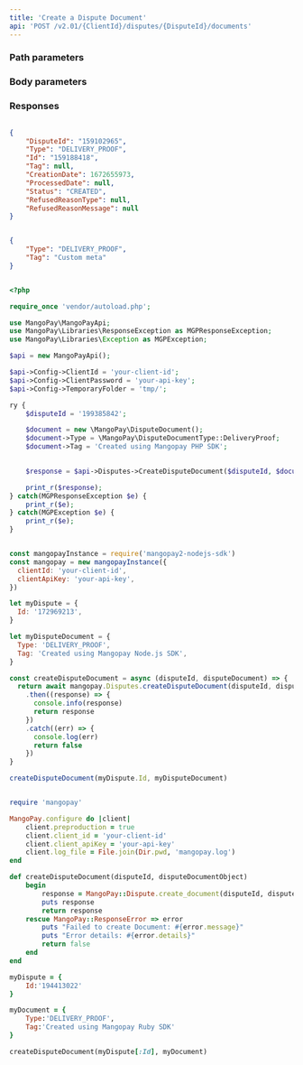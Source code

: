 ```yaml
---
title: 'Create a Dispute Document'  
api: 'POST /v2.01/{ClientId}/disputes/{DisputeId}/documents'  
---
```


  

### Path parameters  

<DisputeId />  

### Body parameters  

<Type4 />  

<Tag3 />  

### Responses  

<AccordionGroup><Accordion title="200 - ">  

<DisputeIdResponse />  

<Type4Response />  

<IdResponse />  

<Tag2Response />  

<CreationDateResponse />  

<ProcessedDateResponse />  

<Status6Response />  

<RefusedReasonTypeResponse />  

<RefusedReasonMessageResponse /></Accordion></AccordionGroup>  

<ResponseExample>  

```json 200 -   

{
    "DisputeId": "159102965",
    "Type": "DELIVERY_PROOF",
    "Id": "159188418",
    "Tag": null,
    "CreationDate": 1672655973,
    "ProcessedDate": null,
    "Status": "CREATED",
    "RefusedReasonType": null,
    "RefusedReasonMessage": null
}  

 ```  

</ResponseExample>  

<RequestExample>  
  
```json REST  

{
    "Type": "DELIVERY_PROOF",
    "Tag": "Custom meta"
}  
```  

  
```php PHP  

<?php 

require_once 'vendor/autoload.php';

use MangoPay\MangoPayApi;
use MangoPay\Libraries\ResponseException as MGPResponseException;
use MangoPay\Libraries\Exception as MGPException;

$api = new MangoPayApi();

$api->Config->ClientId = 'your-client-id';
$api->Config->ClientPassword = 'your-api-key';
$api->Config->TemporaryFolder = 'tmp/';

ry {
    $disputeId = '199385842';

    $document = new \MangoPay\DisputeDocument();
    $document->Type = \MangoPay\DisputeDocumentType::DeliveryProof;
    $document->Tag = 'Created using Mangopay PHP SDK';

    
    $response = $api->Disputes->CreateDisputeDocument($disputeId, $document);

    print_r($response);
} catch(MGPResponseException $e) {
    print_r($e);
} catch(MGPException $e) {
    print_r($e);
}  
```  

  
```javascript NodeJS  

const mangopayInstance = require('mangopay2-nodejs-sdk')
const mangopay = new mangopayInstance({
  clientId: 'your-client-id',
  clientApiKey: 'your-api-key',
})

let myDispute = {
  Id: '172969213',
}

let myDisputeDocument = {
  Type: 'DELIVERY_PROOF',
  Tag: 'Created using Mangopay Node.js SDK',
}

const createDisputeDocument = async (disputeId, disputeDocument) => {
  return await mangopay.Disputes.createDisputeDocument(disputeId, disputeDocument)
    .then((response) => {
      console.info(response)
      return response
    })
    .catch((err) => {
      console.log(err)
      return false
    })
}

createDisputeDocument(myDispute.Id, myDisputeDocument)  
```  

  
```ruby Ruby  

require 'mangopay'

MangoPay.configure do |client|
    client.preproduction = true
    client.client_id = 'your-client-id'
    client.client_apiKey = 'your-api-key'
    client.log_file = File.join(Dir.pwd, 'mangopay.log')
end

def createDisputeDocument(disputeId, disputeDocumentObject)
    begin
        response = MangoPay::Dispute.create_document(disputeId, disputeDocumentObject)
        puts response
        return response
    rescue MangoPay::ResponseError => error
        puts "Failed to create Document: #{error.message}"
        puts "Error details: #{error.details}"
        return false
    end
end

myDispute = {
    Id:'194413022'
}

myDocument = {
    Type:'DELIVERY_PROOF',
    Tag:'Created using Mangopay Ruby SDK'
}

createDisputeDocument(myDispute[:Id], myDocument)  
```  

  
</RequestExample>